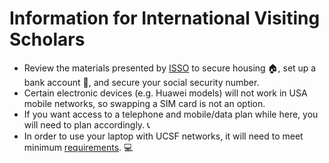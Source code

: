 # Information for International Visiting Scholars {#information-for-international-visiting-scholars}
- Review the materials presented by [ISSO](https://isso.ucsf.edu/resources) to secure housing 🏠, set up a bank account 🏦, and secure your social security number. 
- Certain electronic devices (e.g. Huawei models) will not work in USA mobile networks, so swapping a SIM card is not an option. 
- If you want access to a telephone and mobile/data plan while here, you will need to plan accordingly. 📞 
- In order to use your laptop with UCSF networks, it will need to meet minimum [requirements](https://it.ucsf.edu/how-to/technology-requirements-students). 💻 
